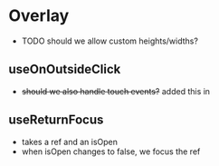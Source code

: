# Overlay

- TODO should we allow custom heights/widths?

## useOnOutsideClick

- ~~should we also handle touch events?~~ added this in


## useReturnFocus

- takes a ref and an isOpen
- when isOpen changes to false, we focus the ref